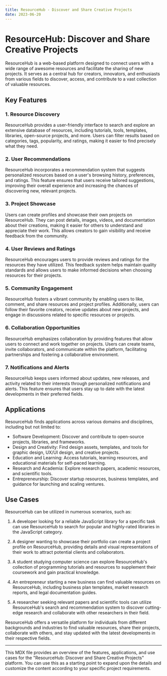 ```yaml
---
title: ResourceHub - Discover and Share Creative Projects
date: 2023-06-20
---
```


# ResourceHub: Discover and Share Creative Projects

ResourceHub is a web-based platform designed to connect users with a wide range of awesome resources and facilitate the sharing of new projects. It serves as a central hub for creators, innovators, and enthusiasts from various fields to discover, access, and contribute to a vast collection of valuable resources.

## Key Features

### 1. Resource Discovery

ResourceHub provides a user-friendly interface to search and explore an extensive database of resources, including tutorials, tools, templates, libraries, open-source projects, and more. Users can filter results based on categories, tags, popularity, and ratings, making it easier to find precisely what they need.

### 2. User Recommendations

ResourceHub incorporates a recommendation system that suggests personalized resources based on a user's browsing history, preferences, and ratings. This feature ensures that users receive tailored suggestions, improving their overall experience and increasing the chances of discovering new, relevant projects.

### 3. Project Showcase

Users can create profiles and showcase their own projects on ResourceHub. They can post details, images, videos, and documentation about their creations, making it easier for others to understand and appreciate their work. This allows creators to gain visibility and receive feedback from the community.

### 4. User Reviews and Ratings

ResourceHub encourages users to provide reviews and ratings for the resources they have utilized. This feedback system helps maintain quality standards and allows users to make informed decisions when choosing resources for their projects.

### 5. Community Engagement

ResourceHub fosters a vibrant community by enabling users to like, comment, and share resources and project profiles. Additionally, users can follow their favorite creators, receive updates about new projects, and engage in discussions related to specific resources or projects.

### 6. Collaboration Opportunities

ResourceHub emphasizes collaboration by providing features that allow users to connect and work together on projects. Users can create teams, invite collaborators, and communicate within the platform, facilitating partnerships and fostering a collaborative environment.

### 7. Notifications and Alerts

ResourceHub keeps users informed about updates, new releases, and activity related to their interests through personalized notifications and alerts. This feature ensures that users stay up to date with the latest developments in their preferred fields.

## Applications

ResourceHub finds applications across various domains and disciplines, including but not limited to:

- Software Development: Discover and contribute to open-source projects, libraries, and frameworks.
- Design and Creativity: Find design assets, templates, and tools for graphic design, UX/UI design, and creative projects.
- Education and Learning: Access tutorials, learning resources, and educational materials for self-paced learning.
- Research and Academia: Explore research papers, academic resources, and scientific tools.
- Entrepreneurship: Discover startup resources, business templates, and guidance for launching and scaling ventures.

## Use Cases

ResourceHub can be utilized in numerous scenarios, such as:

1. A developer looking for a reliable JavaScript library for a specific task can use ResourceHub to search for popular and highly-rated libraries in the JavaScript category.

2. A designer wanting to showcase their portfolio can create a project profile on ResourceHub, providing details and visual representations of their work to attract potential clients and collaborators.

3. A student studying computer science can explore ResourceHub's collection of programming tutorials and resources to supplement their coursework and gain practical knowledge.

4. An entrepreneur starting a new business can find valuable resources on ResourceHub, including business plan templates, market research reports, and legal documentation guides.

5. A researcher seeking relevant papers and scientific tools can utilize ResourceHub's search and recommendation system to discover cutting-edge research and collaborate with other researchers in their field.

ResourceHub offers a versatile platform for individuals from different backgrounds and industries to find valuable resources, share their projects, collaborate with others, and stay updated with the latest developments in their respective fields.

---

This MDX file provides an overview of the features, applications, and use cases for the "ResourceHub: Discover and Share Creative Projects" platform. You can use this as a starting point to expand upon the details and customize the content according to your specific project requirements.
